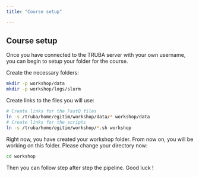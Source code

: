 ```yaml
---
title: "Course setup"

---
```


## Course setup

Once you have connected to the TRUBA server with your own username, you can begin to setup your folder for the course.

Create the necessary folders:

```bash
mkdir -p workshop/data
mkdir -p workshop/logs/slurm
```
Create links to the files you will use:

```bash
# Create links for the FastQ files
ln -s /truba/home/egitim/workshop/data/* workshop/data
# Create links for the scripts 
ln -s /truba/home/egitim/workshop/*.sh workshop
```

Right now, you have created your workshop folder. From now on, you will be working on this folder. Please change your directory now:

```bash
cd workshop
```

Then you can follow step after step the pipeline. Good luck !
